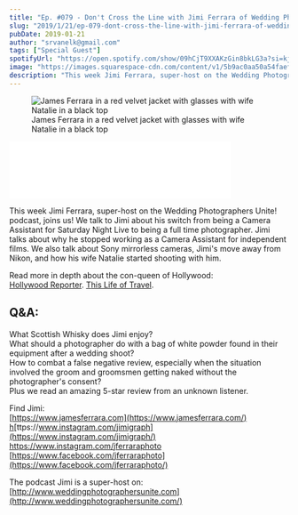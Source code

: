 ```yaml
---
title: "Ep. #079 - Don't Cross the Line with Jimi Ferrara of Wedding Photographers Unite!"
slug: "2019/1/21/ep-079-dont-cross-the-line-with-jimi-ferrara-of-wedding-photographers-unite"
pubDate: 2019-01-21
author: "srvanelk@gmail.com"
tags: ["Special Guest"]
spotifyUrl: "https://open.spotify.com/show/09hCjT9XXAKzGin8bkLG3a?si=kjRZvQ1JTb6Ov3HVzSSlWA"
image: "https://images.squarespace-cdn.com/content/v1/5b9ac0aa50a54faef024c950/2685803a-f0b1-4626-8d00-92166e55956c/Jimi.jpeg?format=original"
description: "This week Jimi Ferrara, super-host on the Wedding Photographers Unite! podcast, joins us! We talk to Jimi about his switch from being a Camera Assistant for Saturday Night Live to being a full time photographer. Jimi talks about why he stopped working as a Camera Assistant for independent films. We also talk about Sony mirrorless cameras, Jimi's move away from Nikon, and how his wife Natalie started shooting with him."
---
```


<figure>
  <img src="https://images.squarespace-cdn.com/content/v1/5b9ac0aa50a54faef024c950/2685803a-f0b1-4626-8d00-92166e55956c/Jimi.jpeg?format=original" alt=" James Ferrara in a red velvet jacket with glasses with wife Natalie in a black top " />
  <figcaption>James Ferrara in a red velvet jacket with glasses with wife Natalie in a black top</figcaption>
</figure>
<iframe class="embedly-embed" src="//cdn.embedly.com/widgets/media.html?src=https%3A%2F%2Fanchor.fm%2Fweddingphotohangover%2Fembed%2Fepisodes%2FEp--079---Dont-Cross-the-Line-with-Jimi-Ferrara-of-Wedding-Photographers-Unite-e30gck&url=https%3A%2F%2Fanchor.fm%2Fweddingphotohangover%2Fepisodes%2FEp--079---Dont-Cross-the-Line-with-Jimi-Ferrara-of-Wedding-Photographers-Unite-e30gck&image=https%3A%2F%2Fs3-us-west-2.amazonaws.com%2Fanchor-generated-image-bank%2Fproduction%2Fpodcast_uploaded_episode400%2F805714%2F805714-1548111770455-a579b07ce584b.jpg&key=61d05c9d54e8455ea7a9677c366be814&type=text%2Fhtml&schema=anchor&wmode=opaque" width="400" height="102" scrolling="no" frameborder="0" allow="autoplay; fullscreen" allowfullscreen="true"></iframe>

This week Jimi Ferrara, super-host on the Wedding Photographers Unite! podcast, joins us! We talk to Jimi about his switch from being a Camera Assistant for Saturday Night Live to being a full time photographer. Jimi talks about why he stopped working as a Camera Assistant for independent films. We also talk about Sony mirrorless cameras, Jimi's move away from Nikon, and how his wife Natalie started shooting with him.

Read more in depth about the con-queen of Hollywood:  
[Hollywood Reporter](https://www.hollywoodreporter.com/features/hunting-con-queen-hollywood-1125932). [T](https://www.thislifeoftravel.com/scam-instagram-photographer/)[his Life of Travel](https://www.thislifeoftravel.com/scam-instagram-photographer/).

## Q&A:  
What Scottish Whisky does Jimi enjoy?  
What should a photographer do with a bag of white powder found in their equipment after a wedding shoot?  
How to combat a false negative review, especially when the situation involved the groom and groomsmen getting naked without the photographer's consent?   
Plus we read an amazing 5-star review from an unknown listener.

Find Jimi:  
[https://www.jamesferrara.com](https://www.jamesferrara.com/)  
[h](https://www.instagram.com/jimigraph/)[ttps://www.instagram.com/jimigraph](https://www.instagram.com/jimigraph/)  
[https://w](https://www.instagram.com/jferraraphoto/)[ww.instagram.com/jferraraphoto](https://www.instagram.com/jferraraphoto/)  
[https://www.facebook.com/jferraraphoto](https://www.facebook.com/jferraraphoto/)

The podcast Jimi is a super-host on:  
[http://www.weddingphotographersunite.com](http://www.weddingphotographersunite.com/)
